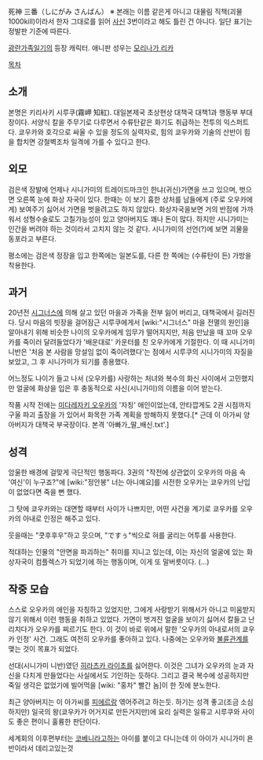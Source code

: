 死神 三番（しにがみ さんばん） 
※ 본래는 이름 같은게 아니고 대물림 직책(괴물 1000kill)이라서 한자 그대로를 읽어 [[사신]] 3번이라고 해도 틀린 건 아니다. 일단 표기는 정발판 기준에 따른다.

[[광란가족일기]]의 등장 캐릭터. 애니판 성우는 [[모리나가 리카]]

[[목차]]

== 소개 ==
본명은 키리사키 시루쿠(霧岬 知紅). 
대일본제국 초상현상 대책국 대책1과 행동부 부대장이다. 서양식 칼을 주무기로 다루면서 수류탄같은 화기도 취급하는 전투의 익스퍼트다. 쿄우카와 호각으로 싸울 수 있을 정도의 실력자로, 힘의 쿄우카와 기술의 산반이 힘을 합치면 강철벽조차 일격에 가를 수 있다고 한다.

== 외모 ==
검은색 장발에 언제나 시니가미의 트레이드마크인 한냐(귀신)가면을 쓰고 있으며, 벗으면 오른쪽 눈에 화상 자국이 있다. 한때는 이 보기 흉한 상처를 남들에게 (주로 오우카에게) 보여주기 싫어서 가면을 벗을려고도 하지 않았다. 화상자국을보면 거의 반점에 가까워서 성형수술로도 고칠가능성이 있고 양아버지도 꽤나 돈이 많다. 하지만 시니가미는 인간을 버려야 하는 것이라서 고치지 않는 것 같다. 시니가미의 선언(?)에 보면 괴물을 동포라고 부른다.

평소에는 검은색 정장을 입고 한쪽에는 일본도를, 다른 한 쪽에는 (수류탄이 든) 가방을 착용한다.

== 과거 ==
20년전 [[시그너스]]에 의해 살고 있던 마을과 가족을 전부 잃어 버리고, 대책국에서 길러진다.
당시 마음의 빗장을 걸어잠근 시루쿠에게서 [wiki:"시그너스" 마을 전멸의 원인]을 알아내기 위해 비슷한 나이의 오우카에게 임무가 떨어지지만, 처음 만났을 때 꼬마 오우카를 죽이러 달려들었다가 '배운대로' 카운터를 친 오우카에게 기절한다. 이 때 시니가미 니반은 '처음 본 사람을 망설임 없이 죽이려했다'는 점에서 시루쿠의 시니가미의 자질을 보았고, 그 후 시니가미가 되기를 종용했다.

어느정도 나이가 들고 나서 (오우카를) 사랑하는 처녀와 복수의 화신 사이에서 고민했지만 얼굴에 화상을 입은 후 충동적으로 사신(시니가미)의 이름을 이어 받는다.

작품 시작 전에는 [[미다레자키 오우카]]의 '자칭' 애인이었는데, 안타깝게도 2권 시점까지 구울 파괴 출장을 가 있어서 화목한 가족 계획을 방해하지 못했다.[* 근데 이 아가씨 양아버지가 대책국 부국장이다. 본격 '아빠가_딸_배신.txt'.]

== 성격 ==
암울한 배경에 걸맞게 극단적인 행동파다. 3권의 "작전에 상관없이 오우카의 마음 속 '여신'이 누구죠?"에 [wiki:"정안봉" 너는 아니예요]를 시전한 오우카는 쿄우카의 난입이 없었다면 죽을 뻔 했다.

그 탓에 쿄우카와는 대면할 때부터 사이가 나쁘지만, 어떤 사건을 계기로 쿄우카를 오우카의 아내로 인정은 해주고 있다.





웃을때는 "쿳후후우"하고 웃으며, "ですぅ"씩으로 혀를 굴리는 어투를 사용한다. 

적대하는 인물의 "안면을 파괴하는" 취미를 지니고 있는데, 이는 자신의 얼굴에 있는 화상자국이 컴플렉스가 되었기에 하는 행동이며, 이게 또 말버릇이다. (…)

== 작중 모습 ==
스스로 오우카의 애인을 자칭하고 있었지만, 그에게 사랑받기 위해서가 아니고 미움받지 않기 위해서 이런 행동을 취하고 있었다. 가면이 벗겨진 얼굴을 보이기 싫어서 칼들고 난리치다가 오우카를 찌르기도 한다. 이 것이 바로 위에서 말한 '오우카의 아내로서의 쿄우카 인정' 사건. 그래도 여전히 오우카를 좋아하고 있다. 나중에는 오우카와 [[불륜]]관계를 맺는 것이 목표가 되었다.

선대(시니가미 니반)였던 [[히라츠카 라이초]]를 싫어한다. 이것은 그녀가 오우카의 눈과 자신을 다치게 만들었다는 사실에서도 기인하는 듯하다. 그리고 결국 복수에 성공하지만 죽일 생각은 없었기에 빌어먹을 [wiki: "홍차" 빨간 놈]이 한 짓에 분노한다.

최근 양아버지는 이 아가씨를 [[피에르]]랑 엮어주려고 하는듯. 하기는 성격 좋고(조금 소심하지만) 일국의 왕(쿄우카가 어거지로 만든거지만)에 요리 실력은 일류고 시루쿠와 사이도 좋은 편이니 훌륭한 판단이다.

세계회의 이후편부터는 [[코베니]]라고하는 아이를 붙이고 다니는데
이 아이가 시니가미 욘반이라서 데리고있는것

